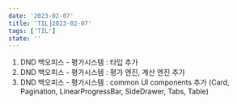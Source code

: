 ```yaml
---
date: '2023-02-07'
title: 'TIL⎟2023-02-07'
tags: ['TIL']
state: ''
---
```


1. DND 백오피스 - 평가시스템 : 타입 추가
2. DND 백오피스 - 평가시스템 : 평가 엔진, 계산 엔진 추가
3. DND 백오피스 - 평가시스템 : common UI components 추가
  (Card, Pagination, LinearProgressBar, SideDrawer, Tabs, Table)